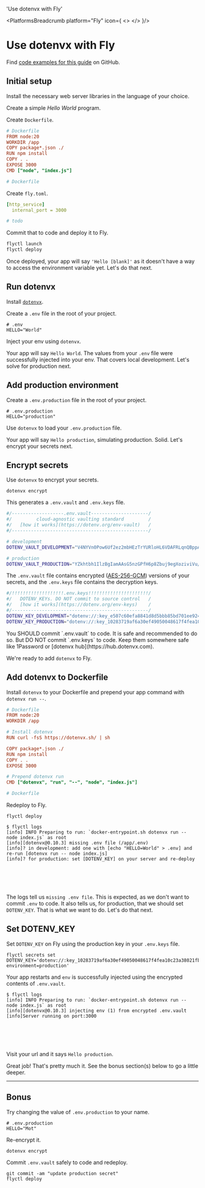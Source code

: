 

  'Use dotenvx with Fly'

<PlatformsBreadcrumb platform="Fly" icon={
  <>
    <FlyIcon className="h-9 w-9 text-[#7B3BE2]"/>
  </>
}/>
# Use dotenvx with Fly
<GuideHeading lead={description} />

<Note>
  Find <a href="https://github.com/dotenvx/examples/tree/master/platforms/fly">code examples for this guide</a> on GitHub.
</Note>

<div className="not-prose grid grid-flow-col auto-cols-max gap-x-6 gap-y-10">
  <NodeIcon className="h-9 w-9 text-[#339933]"/>
  <PythonIcon className="h-9 w-9 text-[#3776AB]"/>
  <PhpIcon className="h-10 w-10 text-[#777BB4]"/>
  <RubyIcon className="h-9 w-9 text-[#CC342D]"/>
  <GoIcon className="h-10 w-10 text-[#00ADD8]"/>
  <RustIcon className="h-10 w-10 text-[#000000] dark:invert"/>
</div>

## Initial setup

Install the necessary web server libraries in the language of your choice.

<InstallLibrariesCodeGroup/>

Create a simple *Hello World* program.

<HelloWorldCodeGroup/>

Create `Dockerfile`.

<CodeGroup>

```ini {{ title: 'Node' }}
# Dockerfile
FROM node:20
WORKDIR /app
COPY package*.json ./
RUN npm install
COPY . .
EXPOSE 3000
CMD ["node", "index.js"]
```

```ini {{ title: 'Python' }}
# Dockerfile
```

</CodeGroup>

Create `fly.toml`.

<CodeGroup>

```yaml {{ title: 'Node' }}
[http_service]
  internal_port = 3000
```

```ini {{ title: 'Python' }}
# todo
```
</CodeGroup>

Commit that to code and deploy it to Fly.

```sh
flyctl launch
flyctl deploy
```

<ScreenshotBrowser url="/assets/docs/hello-blank.png" www="yourapp.fly.dev" />

Once deployed, your app will say `'Hello [blank]'` as it doesn't have a way to access the environment variable yet. Let's do that next.

## Run dotenvx

Install [`dotenvx`](https://github.com/dotenvx/dotenvx).

<InstallCodeGroup />

Create a `.env` file in the root of your project.

```shell {{ title: '.env' }}
# .env
HELLO="World"
```

Inject your env using `dotenvx`.

<DotenvxRunLocalCodeGroup/>

<ScreenshotBrowser url="/assets/docs/hello-world.png" www="localhost:$PORT" />

Your app will say `Hello World`. The values from your `.env` file were successfully injected into your env. That covers local development. Let's solve for production next.

## Add production environment

Create a `.env.production` file in the root of your project.

```shell {{ title: '.env.production' }}
# .env.production
HELLO="production"
```

Use `dotenvx` to load your `.env.production` file.

<DotenvxRunProductionLocalCodeGroup/>

<ScreenshotBrowser url="/assets/docs/hello-production.png" www="localhost:$PORT" />

Your app will say `Hello production`, simulating production. Solid. Let's encrypt your secrets next.

## Encrypt secrets

Use `dotenvx` to encrypt your secrets.

```shell
dotenvx encrypt
```

This generates a `.env.vault` and `.env.keys` file.

```bash {{ title: ".env.vault" }}
#/-------------------.env.vault---------------------/
#/         cloud-agnostic vaulting standard         /
#/   [how it works](https://dotenv.org/env-vault)   /
#/--------------------------------------------------/

# development
DOTENV_VAULT_DEVELOPMENT="V4NYVn0Pow6Uf2ez2mbHEzTrYURloHL6VDAFRLqnQBppA/OmHI5x5AXoxCMVor7wOg=="

# production
DOTENV_VAULT_PRODUCTION="YZkhtbh1IlzBgIamAAsG5nzGPfH6p8Zbuj9egXoziviVu/eYIyNjJWtIYyhiW/vHhFbqbsvo5+P9b27OC6ZC7qU="
```

The `.env.vault` file contains encrypted ([AES-256-GCM](https://www.reddit.com/r/cryptography/comments/13kl9ds/how_much_longer_do_you_think_aes_will_last/)) versions of your secrets, and the `.env.keys` file contains the decryption keys.

```bash {{ title: ".env.keys" }}
#/!!!!!!!!!!!!!!!!!!!.env.keys!!!!!!!!!!!!!!!!!!!!!!/
#/   DOTENV_KEYs. DO NOT commit to source control   /
#/   [how it works](https://dotenv.org/env-keys)    /
#/--------------------------------------------------/
DOTENV_KEY_DEVELOPMENT="dotenv://:key_e507c60efa8841d8d5bbb85bd701ee92406cf3b06506d1d80f1553c2a72791e4@dotenvx.com/vault/.env.vault?environment=development"
DOTENV_KEY_PRODUCTION="dotenv://:key_10283719af6a30ef49050048617f4fea10c23a38021fbebeb9fd858caa01852e@dotenvx.com/vault/.env.vault?environment=production"
```

<Note>
  You SHOULD commit `.env.vault` to code. It is safe and recommended to do so. But DO NOT commit `.env.keys` to code. Keep them somewhere safe like 1Password or [dotenvx hub](https://hub.dotenvx.com).
</Note>

We're ready to add `dotenvx` to Fly.

## Add dotenvx to Dockerfile

Install `dotenvx` to your Dockerfile and prepend your app command with `dotenvx run --`.

<CodeGroup>

```ini {{ title: 'Node' }}
# Dockerfile
FROM node:20
WORKDIR /app

# Install dotenvx
RUN curl -fsS https://dotenvx.sh/ | sh

COPY package*.json ./
RUN npm install
COPY . .
EXPOSE 3000

# Prepend dotenvx run
CMD ["dotenvx", "run", "--", "node", "index.js"]
```

```ini {{ title: 'Python' }}
# Dockerfile
```

</CodeGroup>

Redeploy to Fly.

```
flyctl deploy
```

<CodeGroup>

```shell {{ title: 'Node' }}
$ flyctl logs
[info] INFO Preparing to run: `docker-entrypoint.sh dotenvx run -- node index.js` as root
[info][dotenvx@0.10.3] missing .env file (/app/.env)
[info]? in development: add one with [echo "HELLO=World" > .env] and re-run [dotenvx run -- node index.js]
[info]? for production: set [DOTENV_KEY] on your server and re-deploy
```

```shell {{ title: 'Python' }}
```

```shell {{ title: 'PHP' }}
```

```shell {{ title: 'Ruby' }}
```

```shell {{ title: 'Go' }}
```

```shell {{ title: 'Rust' }}
```

</CodeGroup>

The logs tell us `missing .env file`. This is expected, as we don't want to commit `.env` to code. It also tells us, for production, that we should set `DOTENV_KEY`. That is what we want to do. Let's do that next.

## Set DOTENV_KEY

Set `DOTENV_KEY` on Fly using the production key in your `.env.keys` file.

```shell
flyctl secrets set DOTENV_KEY='dotenv://:key_10283719af6a30ef49050048617f4fea10c23a38021fbebeb9fd858caa01852e@dotenvx.com/vault/.env.vault?environment=production'
```

Your app restarts and `env` is successfully injected using the encrypted contents of `.env.vault`.

<CodeGroup>

```shell {{ title: 'Node' }}
$ flyctl logs
[info] INFO Preparing to run: `docker-entrypoint.sh dotenvx run -- node index.js` as root
[info][dotenvx@0.10.3] injecting env (1) from encrypted .env.vault
[info]Server running on port:3000
```

```shell {{ title: 'Python' }}
```

```shell {{ title: 'PHP' }}
```

```shell {{ title: 'Ruby' }}
```

```shell {{ title: 'Go' }}
```

```shell {{ title: 'Rust' }}
```

</CodeGroup>

Visit your url and it says `Hello production`.

<ScreenshotBrowser url="/assets/docs/hello-production.png" www="yourapp.fly.com" />

<WellDone/>

Great job! That's pretty much it. See the bonus section(s) below to go a little deeper.

---

## Bonus

Try changing the value of `.env.production` to your name.

```shell {{ title: '.env.production' }}
# .env.production
HELLO="Mot"
```

Re-encrypt it.

```shell
dotenvx encrypt
```

Commit `.env.vault` safely to code and redeploy.

```shell
git commit -am "update production secret"
flyctl deploy
```

<ScreenshotBrowser url="/assets/docs/hello-mot.png" />
